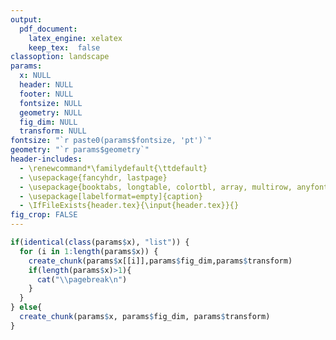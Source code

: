 ```yaml
---
output:
  pdf_document:
    latex_engine: xelatex
    keep_tex:  false  
classoption: landscape
params:
  x: NULL 
  header: NULL
  footer: NULL
  fontsize: NULL
  geometry: NULL
  fig_dim: NULL 
  transform: NULL
fontsize: "`r paste0(params$fontsize, 'pt')`"
geometry: "`r params$geometry`" 
header-includes:  
  - \renewcommand*\familydefault{\ttdefault}
  - \usepackage{fancyhdr, lastpage}
  - \usepackage{booktabs, longtable, colortbl, array, multirow, anyfontsize}
  - \usepackage[labelformat=empty]{caption} 
  - \IfFileExists{header.tex}{\input{header.tex}}{}
fig_crop: FALSE
---
```


<!--- Define Headers and Footers --->
```{=tex}
\fancypagestyle{plain}{
  \renewcommand{\headrulewidth}{0pt}
  \fancyhf{}%
  `r params$header`
  `r params$footer`
}
\pagestyle{plain} 
```
 
\centering


```r
if(identical(class(params$x), "list")) {
  for (i in 1:length(params$x)) {
    create_chunk(params$x[[i]],params$fig_dim,params$transform)
    if(length(params$x)>1){
      cat("\\pagebreak\n")
    }
  }
} else{
  create_chunk(params$x, params$fig_dim, params$transform)
}
```


